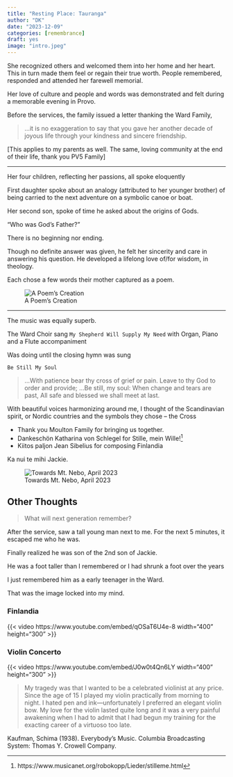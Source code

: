 ---
title: "Resting Place: Tauranga"
author: "DK"
date: "2023-12-09"
categories: [remembrance]
draft: yes
image: "intro.jpeg"
---

She recognized others and welcomed them into her home and her heart.
This in turn made them feel or regain their true worth.
People remembered, responded and attended her farewell memorial. 

Her love of culture and people and words was demonstrated and felt during a memorable evening in Provo.

Before the services, the family issued a letter thanking the Ward Family,

>...it is no exaggeration to say that you gave her another decade of joyous life through your kindness and sincere friendship.

[This applies to my parents as well.
The same, loving community at the end of their life, thank you PV5 Family]

---

Her four children, reflecting her passions, all spoke eloquently

First daughter spoke about an analogy (attributed to her younger brother) of being carried to the next adventure on a symbolic canoe or boat.

Her second son, spoke of time he asked about the origins of Gods.

“Who was God’s Father?”

There is no beginning nor ending.

Though no definite answer was given, he felt her sincerity and care in answering his question.
He developed a lifelong love of/for wisdom, in theology.

Each chose a few words their mother captured as a poem.

![A Poem's Creation](poem (1).jpg)

---

The music was equally superb.

The Ward Choir sang `My Shepherd Will Supply My Need` with Organ, Piano and a Flute accompaniment

Was doing until the closing hymn was sung

`Be Still My Soul`

>...With patience bear thy cross of grief or pain.
Leave to thy God to order and provide;
...Be still, my soul: When change and tears are past,
All safe and blessed we shall meet at last.

With beautiful voices harmonizing around me, I thought of the Scandinavian spirit, or Nordic countries and the symbols they chose – the Cross

- Thank you Moulton Family for bringing us together.
- Dankeschön Katharina von Schlegel for Stille, mein Wille!^[https://www.musicanet.org/robokopp/Lieder/stilleme.html] 
- Kiitos paljon Jean Sibelius for composing Finlandia

Ka nui te mihi Jackie.

![Towards Mt. Nebo, April 2023](poem (2).jpg)

## Other Thoughts

> What will next generation remember?

After the service, saw a tall young man next to me. For the next 5 minutes, it escaped me who he was.

Finally realized he was son of the 2nd son of Jackie.

He was a foot taller than I remembered or I had shrunk a foot over the years

I just remembered him as a early teenager in the Ward.

That was the image locked into my mind.

### Finlandia

{{< video https://www.youtube.com/embed/qOSaT6U4e-8 width="400" height="300" >}}

### Violin Concerto

{{< video https://www.youtube.com/embed/J0w0t4Qn6LY width="400" height="300" >}}

> My tragedy was that I wanted to be a celebrated violinist at any price. Since the age of 15 I played my violin practically from morning to night. I hated pen and ink—unfortunately I preferred an elegant violin bow. My love for the violin lasted quite long and it was a very painful awakening when I had to admit that I had begun my training for the exacting career of a virtuoso too late.

Kaufman, Schima (1938). Everybody's Music. Columbia Broadcasting System: Thomas Y. Crowell Company.
